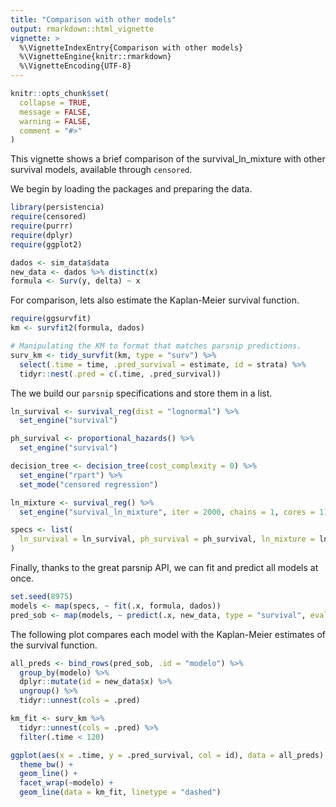 ```yaml
---
title: "Comparison with other models"
output: rmarkdown::html_vignette
vignette: >
  %\VignetteIndexEntry{Comparison with other models}
  %\VignetteEngine{knitr::rmarkdown}
  %\VignetteEncoding{UTF-8}
---
```


```r
knitr::opts_chunk$set(
  collapse = TRUE,
  message = FALSE,
  warning = FALSE,
  comment = "#>"
)
```

This vignette shows a brief comparison of the survival_ln_mixture with other survival models, 
available through `censored`.

We begin by loading the packages and preparing the data.

```r
library(persistencia)
require(censored)
require(purrr)
require(dplyr)
require(ggplot2)

dados <- sim_data$data
new_data <- dados %>% distinct(x)
formula <- Surv(y, delta) ~ x
```

For comparison, lets also estimate the Kaplan-Meier survival function.

```r
require(ggsurvfit)
km <- survfit2(formula, dados)

# Manipulating the KM to format that matches parsnip predictions.
surv_km <- tidy_survfit(km, type = "surv") %>%
  select(.time = time, .pred_survival = estimate, id = strata) %>%
  tidyr::nest(.pred = c(.time, .pred_survival))
```

The we build our `parsnip` specifications and store them in a list.

```r
ln_survival <- survival_reg(dist = "lognormal") %>%
  set_engine("survival")

ph_survival <- proportional_hazards() %>%
  set_engine("survival")

decision_tree <- decision_tree(cost_complexity = 0) %>%
  set_engine("rpart") %>%
  set_mode("censored regression")

ln_mixture <- survival_reg() %>%
  set_engine("survival_ln_mixture", iter = 2000, chains = 1, cores = 1)

specs <- list(
  ln_survival = ln_survival, ph_survival = ph_survival, ln_mixture = ln_mixture, decision_tree = decision_tree
)
```

Finally, thanks to the great parsnip API, we can fit and predict all models at once.

```r
set.seed(8975)
models <- map(specs, ~ fit(.x, formula, dados))
pred_sob <- map(models, ~ predict(.x, new_data, type = "survival", eval_time = seq(120)))
```

The following plot compares each model with the Kaplan-Meier estimates of the survival function.

```r
all_preds <- bind_rows(pred_sob, .id = "modelo") %>%
  group_by(modelo) %>%
  dplyr::mutate(id = new_data$x) %>%
  ungroup() %>%
  tidyr::unnest(cols = .pred)

km_fit <- surv_km %>%
  tidyr::unnest(cols = .pred) %>%
  filter(.time < 120)

ggplot(aes(x = .time, y = .pred_survival, col = id), data = all_preds) +
  theme_bw() +
  geom_line() +
  facet_wrap(~modelo) +
  geom_line(data = km_fit, linetype = "dashed")
```